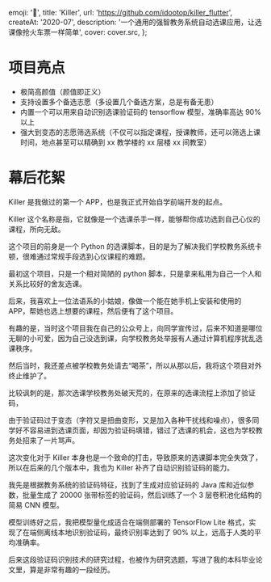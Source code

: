 
  emoji: '🥷️',
  title: 'Killer',
  url: 'https://github.com/idootop/killer_flutter',
  createAt: '2020-07',
  description: '一个通用的强智教务系统自动选课应用，让选课像抢火车票一样简单',
  cover: cover.src,
};

# 项目亮点

- 极简高颜值（颜值即正义）
- 支持设置多个备选志愿（多设置几个备选方案，总是有备无患）
- 内置一个可以用来自动识别选课验证码的 tensorflow 模型，准确率高达 90% 以上
- 强大到变态的志愿筛选系统（不仅可以指定课程，授课教师，还可以筛选上课时间，地点甚至可以精确到 xx 教学楼的 xx 层楼 xx 间教室）

# 幕后花絮

Killer 是我做过的第一个 APP，也是我正式开始自学前端开发的起点。

Killer 这个名称是指，它就像是一个选课杀手一样，能够帮你成功选到自己心仪的课程，所向无敌。

这个项目的前身是一个 Python 的选课脚本，目的是为了解决我们学校教务系统卡顿，很难通过常规手段选到心仪课程的难题。

最初这个项目，只是一个相对简陋的 python 脚本，只是拿来私用为自己一个人和关系比较好的舍友选课。

后来，我喜欢上一位法语系的小姑娘，像做一个能在她手机上安装和使用的 APP，帮她也选上想要的课程，然后便有了这个项目。

有趣的是，当时这个项目我在自己的公众号上，向同学宣传过，后来不知道是哪位无聊的小可爱，因为自己没选到课，向学校教务处举报有人通过计算机程序扰乱选课秩序。

然后当时，我还差点被学校教务处请去“喝茶”，所以从那以后，我将这个项目对外终止维护了。

比较讽刺的是，那次选课学校教务处破天荒的，在原来的选课流程上添加了验证码，

由于验证码过于变态（字符又是扭曲变形，又是加入各种干扰线和噪点），很多同学好不容易进到选课页面，却因为验证码填错，错过了选课的机会，这也为学校教务处招来了一片骂声。

这次变化对于 Killer 本身也是一个致命的打击，导致原来的选课脚本完全失效了，所以在后来的几个版本中，我也为 Killer 补齐了自动识别验证码的能力。

我先是根据教务系统的验证码特征，找到了生成对应验证码的 Java 库和近似参数，批量生成了 20000 张带标签的验证码，然后训练了一个 3 层卷积池化结构的简易 CNN 模型。

模型训练好之后，我把模型量化成适合在端侧部署的 TensorFlow Lite 格式，实现了在端侧离线本地识别验证码，最终识别率达到了 90% 以上，远高于人类的平均准确率。

后来这段验证码识别技术的研究过程，也被作为研究选题，写进了我的本科毕业论文里，算是非常有趣的一段经历。
